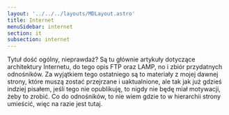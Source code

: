 ```yaml
---
layout: '../../../layouts/MDLayout.astro'
title: Internet
menuSidebar: internet
section: it
subsection: internet
---
```


Tytuł dość ogólny, nieprawdaż? Są tu głównie artykuły dotyczące architektury Internetu, do tego opis FTP oraz LAMP, no i zbiór przydatnych odnośników. Za wyjątkiem tego ostatniego są to materiały z mojej dawnej strony, które muszą zostać przejrzane i uaktualnione, ale tak jak już gdzieś indziej pisałem, jeśli tego nie opublikuję, to nigdy nie będę miał motywacji, żeby to zrobić. Co do odnośników, to nie wiem gdzie to w hierarchii strony umieścić, więc na razie jest tutaj.